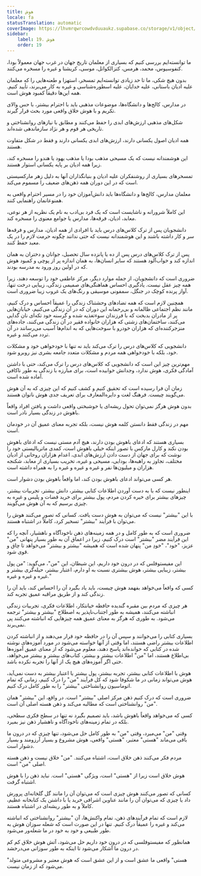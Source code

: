 ```yaml
---
title: هوش
locale: fa
statusTranslation: automatic
coverImage: https://lhvmrqwrcowdvduuaukz.supabase.co/storage/v1/object/public/strapi-uploads/small_cover-educacion-fundamental.webp-2d51a7828a2b1309555be27f7e2a61a0.webp
sidebar:
    label: 19. هوش
    order: 19
---
```

ما توانسته‌ایم بررسی کنیم که بسیاری از معلمان تاریخ جهان در غرب جهان معمولاً بودا، کنفوسیوس، محمد، هرمس، کتزالکواتل، موسی، کریشنا و غیره را مسخره می‌کنند.

بدون هیچ شکی، ما تا حد زیادی توانسته‌ایم تمسخر، استهزا و طعنه‌هایی را که معلمان علیه ادیان باستانی، علیه خدایان، علیه اسطوره‌شناسی و غیره به کار می‌برند، تأیید کنیم. همه این‌ها دقیقاً کمبود هوش است.

در مدارس، کالج‌ها و دانشگاه‌ها، موضوعات مذهبی باید با احترام بیشتر، با حس والای تکریم و با هوش خلاق واقعی مورد بحث قرار گیرند.

شکل‌های مذهبی ارزش‌های ابدی را حفظ می‌کنند و مطابق با نیازهای روانشناختی و تاریخی هر قوم و هر نژاد سازماندهی شده‌اند.

همه ادیان اصول یکسانی دارند، ارزش‌های ابدی یکسانی دارند و فقط در شکل متفاوت هستند.

این هوشمندانه نیست که یک مسیحی مذهب بودا یا مذهب یهود یا هندو را مسخره کند، زیرا همه ادیان بر پایه یکسانی استوار هستند.

تمسخرهای بسیاری از روشنفکران علیه ادیان و بنیانگذاران آنها به دلیل زهر مارکسیستی است که در این دوران همه ذهن‌های ضعیف را مسموم می‌کند.

معلمان مدارس، کالج‌ها و دانشگاه‌ها باید دانش‌آموزان خود را در مسیر احترام واقعی به همنوعانمان راهنمایی کنند.

این کاملاً شرورانه و ناشایست است که یک فرد بی‌ادب به نام یک نظریه از هر نوعی، معابد، ادیان، فرقه‌ها، مدارس یا جوامع معنوی را مسخره کند.

دانشجویان پس از ترک کلاس‌های درس باید با افرادی از همه ادیان، مدارس و فرقه‌ها سر و کار داشته باشند و این هوشمندانه نیست که حتی ندانند چگونه حرمت لازم را در یک معبد حفظ کنند.

پس از ترک کلاس‌های درس پس از ده یا پانزده سال تحصیل، جوانان و دختران به همان اندازه کند و خواب‌آلود هستند که سایر انسان‌ها، به همان اندازه پر از پوچی و کمبود هوش که در اولین روز ورود به مدرسه بودند.

ضروری است که دانشجویان، از جمله موارد دیگر، مرکز عاطفی خود را توسعه دهند، زیرا همه چیز عقل نیست. یادگیری احساس هماهنگی‌های صمیمی زندگی، زیبایی درخت تنها، آواز پرنده کوچک در جنگل، سمفونی موسیقی و رنگ‌های یک غروب زیبا ضروری است.

همچنین لازم است که همه تضادهای وحشتناک زندگی را عمیقاً احساس و درک کنیم، مانند نظم اجتماعی ظالمانه و بی‌رحمانه این دوران که در آن زندگی می‌کنیم، خیابان‌هایی پر از مادران بدبخت که با فرزندان سوءتغذیه شده و گرسنه خود تکه‌ای نان گدایی می‌کنند، ساختمان‌های زشتی که هزاران خانواده فقیر در آن زندگی می‌کنند، جاده‌های منزجرکننده‌ای که هزاران خودرو با سوخت‌هایی که به اندام‌ها آسیب می‌رسانند در آن تردد می‌کنند و غیره.

دانشجویی که کلاس‌های درس را ترک می‌کند باید نه تنها با خودخواهی خود و مشکلات خود، بلکه با خودخواهی همه مردم و مشکلات متعدد جامعه بشری نیز روبرو شود.

مهم‌ترین چیز این است که دانشجویی که کلاس‌های درس را ترک می‌کند، حتی با داشتن آمادگی فکری، هوش ندارد، وجدانش خوابیده است، برای مبارزه با زندگی به طور ناکافی آماده شده است.

زمان آن فرا رسیده است که تحقیق کنیم و کشف کنیم که این چیزی که به آن هوش می‌گویند چیست. فرهنگ لغت و دایره‌المعارف برای تعریف جدی هوش ناتوان هستند.

بدون هوش هرگز نمی‌توان تحول ریشه‌ای یا خوشبختی واقعی داشت و یافتن افراد واقعاً باهوش در زندگی بسیار نادر است.

مهم در زندگی فقط دانستن کلمه هوش نیست، بلکه تجربه معنای عمیق آن در خودمان است.

بسیاری هستند که ادعای باهوش بودن دارند، هیچ آدم مستی نیست که ادعای باهوش بودن نکند و کارل مارکس با تصور اینکه خیلی باهوش است، کمدی ماتریالیستی خود را نوشت که برای جهان از دست دادن ارزش‌های ابدی، اعدام هزاران روحانی از ادیان مختلف، تجاوز به راهبه‌ها، بودایی، مسیحی و غیره، تخریب بسیاری از معابد، شکنجه هزاران و میلیون‌ها نفر و غیره و غیره و غیره را به همراه داشته است.

هر کسی می‌تواند ادعای باهوش بودن کند، اما واقعاً باهوش بودن دشوار است.

اینطور نیست که با به دست آوردن اطلاعات کتابی بیشتر، دانش بیشتر، تجربیات بیشتر، چیزهای بیشتر برای خیره کردن مردم، پول بیشتر برای خرید قضات و پلیس و غیره به چیزی برسیم که به آن هوش می‌گویند.

با این "بیشتر" نیست که می‌توان به هوش دست یافت. کسانی که تصور می‌کنند هوش را می‌توان با فرآیند "بیشتر" تسخیر کرد، کاملاً در اشتباه هستند.

ضروری است که به طور کامل و در همه زمینه‌های ذهن ناخودآگاه و ناهشیار، آنچه را که این فرآیند مضر "بیشتر" است درک کنیم، زیرا در اعماق آن به طور بسیار پنهانی "من" عزیز، "خود"، "خودِ من" پنهان شده است که همیشه "بیشتر و بیشتر" می‌خواهد تا چاق و قوی شود.

این مفیستوفلس که در درون خود داریم، این شیطان، این "من"، می‌گوید: "من پول بیشتر، زیبایی بیشتر، هوش بیشتری نسبت به او دارم، اعتبار بیشتر، حیله‌گری بیشتر و غیره و غیره و غیره."

کسی که واقعاً می‌خواهد بفهمد هوش چیست، باید یاد بگیرد آن را احساس کند، باید آن را زندگی کند و از طریق مراقبه عمیق تجربه کند.

هر چیزی که مردم بین مقبره گندیده حافظه خیانتکار، اطلاعات فکری، تجربیات زندگی انباشته می‌کنند، همیشه به طور اجتناب‌ناپذیر به اصطلاح "بیشتر و بیشتر" ترجمه می‌شود. به طوری که هرگز به معنای عمیق همه چیزهایی که انباشته می‌کنند پی نمی‌برند.

بسیاری کتابی را می‌خوانند و سپس آن را در حافظه خود قرار می‌دهند و از انباشته کردن اطلاعات بیشتر راضی هستند، اما وقتی از آنها خواسته می‌شود در مورد آموزه‌های نوشته شده در کتابی که خوانده‌اند پاسخ دهند، معلوم می‌شود که از معنای عمیق آموزه‌ها بی‌اطلاع هستند، اما "من" اطلاعات بیشتر و بیشتر، کتاب‌های بیشتر و بیشتر می‌خواهد، حتی اگر آموزه‌های هیچ یک از آنها را تجربه نکرده باشد.

هوش با اطلاعات کتابی بیشتر، تجربه بیشتر، پول بیشتر یا اعتبار بیشتر به دست نمی‌آید، هوش می‌تواند زمانی در ما شکوفا شود که کل فرآیند "من" را درک کنیم، زمانی که تمام اتوماسیون روانشناختی "بیشتر" را به طور کامل درک کنیم.

ضروری است که درک کنیم ذهن مرکز اصلی "بیشتر" است. در واقع، این "بیشتر" همان "من" روانشناختی است که مطالبه می‌کند و ذهن هسته اصلی آن است.

کسی که می‌خواهد واقعاً باهوش باشد، باید تصمیم بگیرد نه تنها در سطح فکری سطحی، بلکه در تمام زمینه‌های ناخودآگاه و ناهشیار ذهن نیز بمیرد.

وقتی "من" می‌میرد، وقتی "من" به طور کامل حل می‌شود، تنها چیزی که در درون ما باقی می‌ماند "هستی" معتبر، "هستی" واقعی، هوش مشروع و بسیار آرزومند و بسیار دشوار است.

مردم فکر می‌کنند ذهن خلاق است، اشتباه می‌کنند. "من" خلاق نیست و ذهن هسته اصلی "من" است.

هوش خلاق است زیرا از "هستی" است، ویژگی "هستی" است. نباید ذهن را با هوش اشتباه گرفت.

کسانی که تصور می‌کنند هوش چیزی است که می‌توان آن را مانند گل گلخانه‌ای پرورش داد یا چیزی که می‌توان آن را مانند عناوین اشرافی خرید یا با داشتن یک کتابخانه عظیم، کاملاً و به طور ریشه‌ای در اشتباه هستند.

لازم است که تمام فرآیندهای ذهن، تمام واکنش‌ها، آن "بیشتر" روانشناختی که انباشته می‌کند و غیره را عمیقاً درک کنیم. تنها در این صورت است که شعله سوزان هوش به طور طبیعی و خود به خود در ما شعله‌ور می‌شود.

همانطور که مفیستوفلسی که در درون خود داریم حل می‌شود، آتش هوش خلاق کم کم در درون ما آشکار می‌شود تا اینکه به طور سوزانی می‌درخشد.

"هستی" واقعی ما عشق است و از این عشق است که هوش معتبر و مشروعی متولد می‌شود که از زمان نیست.

